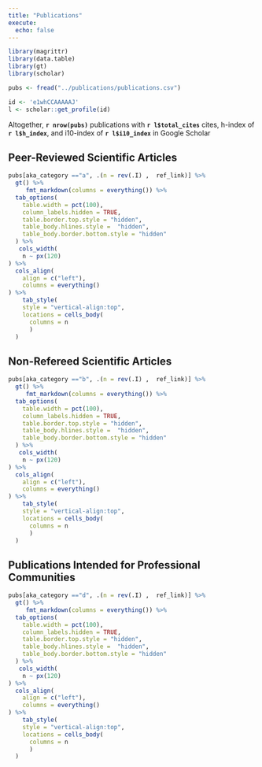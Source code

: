 ```yaml
---
title: "Publications"
execute:
  echo: false
---
```

  
```r
library(magrittr)
library(data.table)
library(gt)
library(scholar)

pubs <- fread("../publications/publications.csv")

id <- 'e1whCCAAAAAJ'
l <- scholar::get_profile(id)

```

Altogether, **`r nrow(pubs)`** publications with **`r l$total_cites`** cites, h-index of **`r l$h_index`**, and i10-index of **`r l$i10_index`** in Google Scholar

## Peer-Reviewed Scientific Articles

```r
pubs[aka_category =="a", .(n = rev(.I) ,  ref_link)] %>% 
  gt() %>% 
     fmt_markdown(columns = everything()) %>% 
  tab_options(
    table.width = pct(100),
    column_labels.hidden = TRUE,
    table.border.top.style = "hidden",
    table_body.hlines.style =  "hidden",
    table_body.border.bottom.style = "hidden"
  ) %>% 
   cols_width(
    n ~ px(120)
) %>% 
  cols_align(
    align = c("left"),
    columns = everything()
) %>% 
    tab_style(
    style = "vertical-align:top",
    locations = cells_body(
      columns = n
      )
  ) 

```

## Non-Refereed Scientific Articles

```r
pubs[aka_category =="b", .(n = rev(.I) ,  ref_link)] %>% 
  gt() %>% 
     fmt_markdown(columns = everything()) %>% 
  tab_options(
    table.width = pct(100),
    column_labels.hidden = TRUE,
    table.border.top.style = "hidden",
    table_body.hlines.style =  "hidden",
    table_body.border.bottom.style = "hidden"
  ) %>% 
   cols_width(
    n ~ px(120)
) %>% 
  cols_align(
    align = c("left"),
    columns = everything()
) %>% 
    tab_style(
    style = "vertical-align:top",
    locations = cells_body(
      columns = n
      )
  ) 


```

## Publications Intended for Professional Communities

```r
pubs[aka_category =="d", .(n = rev(.I) ,  ref_link)] %>% 
  gt() %>% 
     fmt_markdown(columns = everything()) %>% 
  tab_options(
    table.width = pct(100),
    column_labels.hidden = TRUE,
    table.border.top.style = "hidden",
    table_body.hlines.style =  "hidden",
    table_body.border.bottom.style = "hidden"
  ) %>% 
   cols_width(
    n ~ px(120)
) %>% 
  cols_align(
    align = c("left"),
    columns = everything()
) %>% 
    tab_style(
    style = "vertical-align:top",
    locations = cells_body(
      columns = n
      )
  ) 


```

